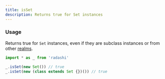 ```yaml
---
title: isSet
description: Returns true for Set instances
---
```


### Usage

Returns true for `Set` instances, even if they are subclass instances or from
other [realms](https://developer.mozilla.org/en-US/docs/Web/JavaScript/Reference/Operators/instanceof#instanceof_and_multiple_realms).

```ts
import * as _ from 'radashi'

_.isSet(new Set()) // true
_.isSet(new (class extends Set {})()) // true
```
